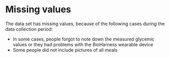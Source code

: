 # Missing values

The data set has missing values, because of the following cases during the data collection period:

 - In some cases, people forgot to note down the measured glycemic values or they had problems with the BioHarness wearable device
 - Some people did not include pictures of all meals
